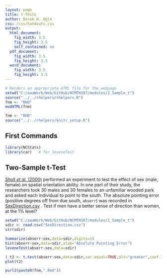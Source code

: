 ```yaml
---
layout: page
title: t-Tests
author: Derek H. Ogle
css: /css/handouts.css
output:
  html_document:
    fig_width: 3.5
    fig_height: 3.5
    self_contained: no
  pdf_document:
    fig_width: 3.5
    fig_height: 3.5
  word_document:
    fig_width: 3.5
    fig_height: 3.5
---
```


```r
# Renders an appropriate HTML file for the webpage
setwd("C:/aaaWork/Web/GitHub/NCMTH107/modules/2_Sample_t")
source("../../rhelpers/rhelpers.R")
fnm <- "RHO"
modHTML(fnm)
```

```r
fnm <- "RHO"
source("../../rhelpers/knitr_setup.R")
```

## First Commands
```r
library(NCStats)
library(car)   # for leveneTest
```

## Two-Sample t-Test
[Sholl *et al.* (2000)](http://www.sciencedirect.com/science/article/pii/S0272494499901469) performed an experiment to test the effect of sex (male, female) on spatial orientation ability.  In one part of their study, the researchers took 30 males and 30 females to an unfamiliar wooded park and asked each individual to point to the south.  The absolute pointing error (positive degrees off from due south, `abserr`) was recorded in [SexDirection.csv](https://raw.githubusercontent.com/droglenc/NCData/master/SexDirection.csv) .  Test if men have a better sense of direction than women, at the 1% level?
```r
setwd("C:/aaaWork/Web/GitHub/NCMTH107/modules/1_Sample_t")
sdir <- read.csv("SexDirection.csv")
str(sdir)
```

```r
Summarize(abserr~sex,data=sdir,digits=1)
hist(abserr~sex,data=sdir,xlab="Absolute Pointing Error")
leveneTest(abserr~sex,data=sdir)
```

```r
( t2 <- t.test(abserr~sex,data=sdir,var.equal=TRUE,alt="greater",conf.level=0.99) )
plot(t2)
```

```r
purl2(paste0(fnm,".Rmd"))
```
